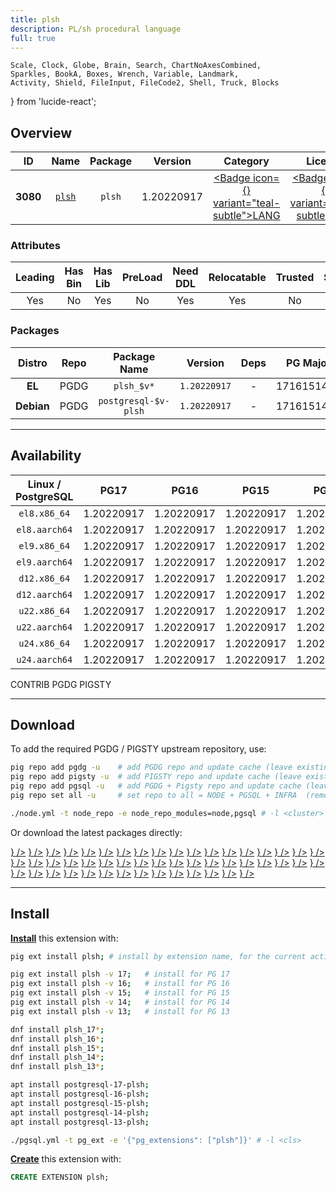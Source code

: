 ```yaml
---
title: plsh
description: PL/sh procedural language
full: true
---
```


    Scale, Clock, Globe, Brain, Search, ChartNoAxesCombined,
    Sparkles, BookA, Boxes, Wrench, Variable, Landmark,
    Activity, Shield, FileInput, FileCode2, Shell, Truck, Blocks
} from 'lucide-react';

## Overview

| <TooltipIconButton tooltip="Extension unique identifier" side="top">ID</TooltipIconButton> | <TooltipIconButton tooltip="Extension name" side="top">Name</TooltipIconButton> | <TooltipIconButton tooltip="Package name for installation" side="top">Package</TooltipIconButton> | <TooltipIconButton tooltip="Latest available extension version" side="top">Version</TooltipIconButton> | <TooltipIconButton tooltip="Extension category" side="top">Category</TooltipIconButton> | <TooltipIconButton tooltip="Open source license" side="top">License</TooltipIconButton> | <TooltipIconButton tooltip="Programming language" side="top">Lang</TooltipIconButton> |
|:--------:|:--------:|:----------:|:--------------:|:---------------------------------------:|:------------------------------------------------------:|:----:|
| **3080** | [`plsh`](https://github.com/petere/plsh) | `plsh` | 1.20220917 | <a href="/ext/lang" className="no-underline"><Badge icon={<BookA />} variant="teal-subtle">LANG</Badge></a> | <a href="/ext/list/license#mit" className="no-underline"><Badge icon={<Scale />} variant="blue-subtle">MIT</Badge></a> | <a href="/ext/list/lang#c"><Badge icon={<FileCode2 />} variant="blue-subtle">C</Badge></a> |

### Attributes

| <TooltipIconButton tooltip="The Primary Leading extension in the Package" side="top">Leading</TooltipIconButton> | <TooltipIconButton tooltip="Contains binary utils" side="top">Has Bin</TooltipIconButton> | <TooltipIconButton tooltip="Contains .so shared library files" side="top">Has Lib</TooltipIconButton> | <TooltipIconButton tooltip="Requires preloading via shared_preload_libraries" side="top">PreLoad</TooltipIconButton> | <TooltipIconButton tooltip="Requires CREATE EXTENSION DDL command" side="top">Need DDL</TooltipIconButton> | <TooltipIconButton tooltip="Can be installed in any schema" side="top">Relocatable</TooltipIconButton> | <TooltipIconButton tooltip="Can be created by non-superuser" side="top">Trusted</TooltipIconButton> | <TooltipIconButton tooltip="Schemas used by this extension" side="top">Schemas</TooltipIconButton> |
|:-------:|:-------:|:-------:|:-------:|:--------:|:-----------:|:-------:|:-------:|
| Yes | No | Yes | No | Yes | Yes | No | - |

### Packages

| <TooltipIconButton tooltip="Linux distribution family, EL or Debian" side="top">Distro</TooltipIconButton> | <TooltipIconButton tooltip="Package repository" side="top">Repo</TooltipIconButton> | <TooltipIconButton tooltip="The RPM/DEB Package Name Pattern (replace $v with real pg major)" side="top">Package Name</TooltipIconButton> | <TooltipIconButton tooltip="Latest package version" side="top">Version</TooltipIconButton> | <TooltipIconButton tooltip="RPM/DEB Package dependencies" side="top">Deps</TooltipIconButton> | <TooltipIconButton tooltip="Available in these PostgreSQL Major Versions" side="top">PG Major</TooltipIconButton> |
|:----------:|:--------:|:------------------------:|:-----------:|:------------:|:------------------:|
|   **EL**   | <Badge variant="blue-subtle"><span className="font-bold">PGDG</span></Badge> | `plsh_$v*` | `1.20220917` | - | <Badge variant="green-subtle">17</Badge><Badge variant="green-subtle">16</Badge><Badge variant="green-subtle">15</Badge><Badge variant="green-subtle">14</Badge><Badge variant="green-subtle">13</Badge> |
| **Debian** | <Badge variant="blue-subtle"><span className="font-bold">PGDG</span></Badge> | `postgresql-$v-plsh` | `1.20220917` | - | <Badge variant="green-subtle">17</Badge><Badge variant="green-subtle">16</Badge><Badge variant="green-subtle">15</Badge><Badge variant="green-subtle">14</Badge><Badge variant="green-subtle">13</Badge> |



------

## Availability

| <TooltipIconButton tooltip="Linux Distro Arch / PostgreSQL Major Version" side="top">Linux / PostgreSQL </TooltipIconButton> | **PG17** | **PG16** | **PG15** | **PG14** | **PG13** |
|:-----:|:-----:|:-----:|:-----:|:-----:|:-----:|
| `el8.x86_64` | <Badge variant="blue-subtle">1.20220917</Badge> | <Badge variant="blue-subtle">1.20220917</Badge> | <Badge variant="blue-subtle">1.20220917</Badge> | <Badge variant="blue-subtle">1.20220917</Badge> | <Badge variant="blue-subtle">1.20220917</Badge> |
| `el8.aarch64` | <Badge variant="blue-subtle">1.20220917</Badge> | <Badge variant="blue-subtle">1.20220917</Badge> | <Badge variant="blue-subtle">1.20220917</Badge> | <Badge variant="blue-subtle">1.20220917</Badge> | <Badge variant="blue-subtle">1.20220917</Badge> |
| `el9.x86_64` | <Badge variant="blue-subtle">1.20220917</Badge> | <Badge variant="blue-subtle">1.20220917</Badge> | <Badge variant="blue-subtle">1.20220917</Badge> | <Badge variant="blue-subtle">1.20220917</Badge> | <Badge variant="blue-subtle">1.20220917</Badge> |
| `el9.aarch64` | <Badge variant="blue-subtle">1.20220917</Badge> | <Badge variant="blue-subtle">1.20220917</Badge> | <Badge variant="blue-subtle">1.20220917</Badge> | <Badge variant="blue-subtle">1.20220917</Badge> | <Badge variant="blue-subtle">1.20220917</Badge> |
| `d12.x86_64` | <Badge variant="blue-subtle">1.20220917</Badge> | <Badge variant="blue-subtle">1.20220917</Badge> | <Badge variant="blue-subtle">1.20220917</Badge> | <Badge variant="blue-subtle">1.20220917</Badge> | <Badge variant="blue-subtle">1.20220917</Badge> |
| `d12.aarch64` | <Badge variant="blue-subtle">1.20220917</Badge> | <Badge variant="blue-subtle">1.20220917</Badge> | <Badge variant="blue-subtle">1.20220917</Badge> | <Badge variant="blue-subtle">1.20220917</Badge> | <Badge variant="blue-subtle">1.20220917</Badge> |
| `u22.x86_64` | <Badge variant="blue-subtle">1.20220917</Badge> | <Badge variant="blue-subtle">1.20220917</Badge> | <Badge variant="blue-subtle">1.20220917</Badge> | <Badge variant="blue-subtle">1.20220917</Badge> | <Badge variant="blue-subtle">1.20220917</Badge> |
| `u22.aarch64` | <Badge variant="blue-subtle">1.20220917</Badge> | <Badge variant="blue-subtle">1.20220917</Badge> | <Badge variant="blue-subtle">1.20220917</Badge> | <Badge variant="blue-subtle">1.20220917</Badge> | <Badge variant="blue-subtle">1.20220917</Badge> |
| `u24.x86_64` | <Badge variant="blue-subtle">1.20220917</Badge> | <Badge variant="blue-subtle">1.20220917</Badge> | <Badge variant="blue-subtle">1.20220917</Badge> | <Badge variant="blue-subtle">1.20220917</Badge> | <Badge variant="blue-subtle">1.20220917</Badge> |
| `u24.aarch64` | <Badge variant="blue-subtle">1.20220917</Badge> | <Badge variant="blue-subtle">1.20220917</Badge> | <Badge variant="blue-subtle">1.20220917</Badge> | <Badge variant="blue-subtle">1.20220917</Badge> | <Badge variant="blue-subtle">1.20220917</Badge> |

<Badge variant="green-subtle"><span className="font-black">CONTRIB</span></Badge> <Badge variant="blue-subtle"><span className="font-black">PGDG</span></Badge> <Badge variant="amber-subtle"><span className="font-black">PIGSTY</span></Badge>

------

## Download

To add the required PGDG / PIGSTY upstream repository, use:

```bash tab="pig"
pig repo add pgdg -u    # add PGDG repo and update cache (leave existing repos)
pig repo add pigsty -u  # add PIGSTY repo and update cache (leave existing repos)
pig repo add pgsql -u   # add PGDG + Pigsty repo and update cache (leave existing repos)
pig repo set all -u     # set repo to all = NODE + PGSQL + INFRA  (remove existing repos)
```
```bash tab="pigsty"
./node.yml -t node_repo -e node_repo_modules=node,pgsql # -l <cluster>
```

Or download the latest packages directly:

<Files>
    <Folder name="el8.x86_64">
        <a href="https://download.postgresql.org/pub/repos/yum/17/redhat/rhel-8-x86_64/plsh_17-1.20220917-6PGDG.rhel8.x86_64.rpm"><File name="plsh_17-1.20220917-6PGDG.rhel8.x86_64.rpm" icon={<Package className="text-emerald-500" />} /></a>
        <a href="https://download.postgresql.org/pub/repos/yum/16/redhat/rhel-8-x86_64/plsh_16-1.20220917-4PGDG.rhel8.x86_64.rpm"><File name="plsh_16-1.20220917-4PGDG.rhel8.x86_64.rpm" icon={<Package className="text-emerald-500" />} /></a>
        <a href="https://download.postgresql.org/pub/repos/yum/15/redhat/rhel-8-x86_64/plsh_15-1.20220917-1.rhel8.x86_64.rpm"><File name="plsh_15-1.20220917-1.rhel8.x86_64.rpm" icon={<Package className="text-emerald-500" />} /></a>
        <a href="https://download.postgresql.org/pub/repos/yum/14/redhat/rhel-8-x86_64/plsh_14-1.20220917-1.rhel8.x86_64.rpm"><File name="plsh_14-1.20220917-1.rhel8.x86_64.rpm" icon={<Package className="text-emerald-500" />} /></a>
        <a href="https://download.postgresql.org/pub/repos/yum/13/redhat/rhel-8-x86_64/plsh_13-1.20220917-1.rhel8.x86_64.rpm"><File name="plsh_13-1.20220917-1.rhel8.x86_64.rpm" icon={<Package className="text-emerald-500" />} /></a>
    </Folder>
    <Folder name="el8.aarch64">
        <a href="https://download.postgresql.org/pub/repos/yum/17/redhat/rhel-8-aarch64/plsh_17-1.20220917-6PGDG.rhel8.aarch64.rpm"><File name="plsh_17-1.20220917-6PGDG.rhel8.aarch64.rpm" icon={<Package className="text-orange-500" />} /></a>
        <a href="https://download.postgresql.org/pub/repos/yum/16/redhat/rhel-8-aarch64/plsh_16-1.20220917-4PGDG.rhel8.aarch64.rpm"><File name="plsh_16-1.20220917-4PGDG.rhel8.aarch64.rpm" icon={<Package className="text-orange-500" />} /></a>
        <a href="https://download.postgresql.org/pub/repos/yum/15/redhat/rhel-8-aarch64/plsh_15-1.20220917-1.rhel8.aarch64.rpm"><File name="plsh_15-1.20220917-1.rhel8.aarch64.rpm" icon={<Package className="text-orange-500" />} /></a>
        <a href="https://download.postgresql.org/pub/repos/yum/14/redhat/rhel-8-aarch64/plsh_14-1.20220917-1.rhel8.aarch64.rpm"><File name="plsh_14-1.20220917-1.rhel8.aarch64.rpm" icon={<Package className="text-orange-500" />} /></a>
        <a href="https://download.postgresql.org/pub/repos/yum/13/redhat/rhel-8-aarch64/plsh_13-1.20220917-1.rhel8.aarch64.rpm"><File name="plsh_13-1.20220917-1.rhel8.aarch64.rpm" icon={<Package className="text-orange-500" />} /></a>
    </Folder>
    <Folder name="el9.x86_64">
        <a href="https://download.postgresql.org/pub/repos/yum/17/redhat/rhel-9-x86_64/plsh_17-1.20220917-6PGDG.rhel9.x86_64.rpm"><File name="plsh_17-1.20220917-6PGDG.rhel9.x86_64.rpm" icon={<Package className="text-emerald-500" />} /></a>
        <a href="https://download.postgresql.org/pub/repos/yum/16/redhat/rhel-9-x86_64/plsh_16-1.20220917-4PGDG.rhel9.x86_64.rpm"><File name="plsh_16-1.20220917-4PGDG.rhel9.x86_64.rpm" icon={<Package className="text-emerald-500" />} /></a>
        <a href="https://download.postgresql.org/pub/repos/yum/15/redhat/rhel-9-x86_64/plsh_15-1.20220917-1.rhel9.x86_64.rpm"><File name="plsh_15-1.20220917-1.rhel9.x86_64.rpm" icon={<Package className="text-emerald-500" />} /></a>
        <a href="https://download.postgresql.org/pub/repos/yum/14/redhat/rhel-9-x86_64/plsh_14-1.20220917-1.rhel9.x86_64.rpm"><File name="plsh_14-1.20220917-1.rhel9.x86_64.rpm" icon={<Package className="text-emerald-500" />} /></a>
        <a href="https://download.postgresql.org/pub/repos/yum/13/redhat/rhel-9-x86_64/plsh_13-1.20220917-1.rhel9.x86_64.rpm"><File name="plsh_13-1.20220917-1.rhel9.x86_64.rpm" icon={<Package className="text-emerald-500" />} /></a>
    </Folder>
    <Folder name="el9.aarch64">
        <a href="https://download.postgresql.org/pub/repos/yum/17/redhat/rhel-9-aarch64/plsh_17-1.20220917-6PGDG.rhel9.aarch64.rpm"><File name="plsh_17-1.20220917-6PGDG.rhel9.aarch64.rpm" icon={<Package className="text-orange-500" />} /></a>
        <a href="https://download.postgresql.org/pub/repos/yum/16/redhat/rhel-9-aarch64/plsh_16-1.20220917-4PGDG.rhel9.aarch64.rpm"><File name="plsh_16-1.20220917-4PGDG.rhel9.aarch64.rpm" icon={<Package className="text-orange-500" />} /></a>
        <a href="https://download.postgresql.org/pub/repos/yum/15/redhat/rhel-9-aarch64/plsh_15-1.20220917-1.rhel9.aarch64.rpm"><File name="plsh_15-1.20220917-1.rhel9.aarch64.rpm" icon={<Package className="text-orange-500" />} /></a>
        <a href="https://download.postgresql.org/pub/repos/yum/14/redhat/rhel-9-aarch64/plsh_14-1.20220917-1.rhel9.aarch64.rpm"><File name="plsh_14-1.20220917-1.rhel9.aarch64.rpm" icon={<Package className="text-orange-500" />} /></a>
        <a href="https://download.postgresql.org/pub/repos/yum/13/redhat/rhel-9-aarch64/plsh_13-1.20220917-1.rhel9.aarch64.rpm"><File name="plsh_13-1.20220917-1.rhel9.aarch64.rpm" icon={<Package className="text-orange-500" />} /></a>
    </Folder>
    <Folder name="d12.x86_64">
        <a href="https://apt.postgresql.org/pub/repos/apt/pool/main/p/postgresql-plsh/postgresql-17-plsh_1.20220917-3.pgdg120+1_arm64.deb"><File name="postgresql-17-plsh_1.20220917-3.pgdg120+1_arm64.deb" icon={<Box className="text-emerald-500" />} /></a>
        <a href="https://apt.postgresql.org/pub/repos/apt/pool/main/p/postgresql-plsh/postgresql-16-plsh_1.20220917-3.pgdg120+1_arm64.deb"><File name="postgresql-16-plsh_1.20220917-3.pgdg120+1_arm64.deb" icon={<Box className="text-emerald-500" />} /></a>
        <a href="https://apt.postgresql.org/pub/repos/apt/pool/main/p/postgresql-plsh/postgresql-15-plsh_1.20220917-3.pgdg120+1_arm64.deb"><File name="postgresql-15-plsh_1.20220917-3.pgdg120+1_arm64.deb" icon={<Box className="text-emerald-500" />} /></a>
        <a href="https://apt.postgresql.org/pub/repos/apt/pool/main/p/postgresql-plsh/postgresql-14-plsh_1.20220917-3.pgdg120+1_arm64.deb"><File name="postgresql-14-plsh_1.20220917-3.pgdg120+1_arm64.deb" icon={<Box className="text-emerald-500" />} /></a>
        <a href="https://apt.postgresql.org/pub/repos/apt/pool/main/p/postgresql-plsh/postgresql-13-plsh_1.20220917-3.pgdg120+1_arm64.deb"><File name="postgresql-13-plsh_1.20220917-3.pgdg120+1_arm64.deb" icon={<Box className="text-emerald-500" />} /></a>
    </Folder>
    <Folder name="d12.aarch64">
        <a href="https://apt.postgresql.org/pub/repos/apt/pool/main/p/postgresql-plsh/postgresql-17-plsh_1.20220917-3.pgdg120+1_amd64.deb"><File name="postgresql-17-plsh_1.20220917-3.pgdg120+1_amd64.deb" icon={<Box className="text-orange-500" />} /></a>
        <a href="https://apt.postgresql.org/pub/repos/apt/pool/main/p/postgresql-plsh/postgresql-16-plsh_1.20220917-3.pgdg120+1_amd64.deb"><File name="postgresql-16-plsh_1.20220917-3.pgdg120+1_amd64.deb" icon={<Box className="text-orange-500" />} /></a>
        <a href="https://apt.postgresql.org/pub/repos/apt/pool/main/p/postgresql-plsh/postgresql-15-plsh_1.20220917-3.pgdg120+1_amd64.deb"><File name="postgresql-15-plsh_1.20220917-3.pgdg120+1_amd64.deb" icon={<Box className="text-orange-500" />} /></a>
        <a href="https://apt.postgresql.org/pub/repos/apt/pool/main/p/postgresql-plsh/postgresql-14-plsh_1.20220917-3.pgdg120+1_amd64.deb"><File name="postgresql-14-plsh_1.20220917-3.pgdg120+1_amd64.deb" icon={<Box className="text-orange-500" />} /></a>
        <a href="https://apt.postgresql.org/pub/repos/apt/pool/main/p/postgresql-plsh/postgresql-13-plsh_1.20220917-3.pgdg120+1_amd64.deb"><File name="postgresql-13-plsh_1.20220917-3.pgdg120+1_amd64.deb" icon={<Box className="text-orange-500" />} /></a>
    </Folder>
    <Folder name="u22.x86_64">
        <a href="https://apt.postgresql.org/pub/repos/apt/pool/main/p/postgresql-plsh/postgresql-17-plsh_1.20220917-3.pgdg22.04+1_amd64.deb"><File name="postgresql-17-plsh_1.20220917-3.pgdg22.04+1_amd64.deb" icon={<Box className="text-emerald-500" />} /></a>
        <a href="https://apt.postgresql.org/pub/repos/apt/pool/main/p/postgresql-plsh/postgresql-16-plsh_1.20220917-3.pgdg22.04+1_amd64.deb"><File name="postgresql-16-plsh_1.20220917-3.pgdg22.04+1_amd64.deb" icon={<Box className="text-emerald-500" />} /></a>
        <a href="https://apt.postgresql.org/pub/repos/apt/pool/main/p/postgresql-plsh/postgresql-15-plsh_1.20220917-3.pgdg22.04+1_amd64.deb"><File name="postgresql-15-plsh_1.20220917-3.pgdg22.04+1_amd64.deb" icon={<Box className="text-emerald-500" />} /></a>
        <a href="https://apt.postgresql.org/pub/repos/apt/pool/main/p/postgresql-plsh/postgresql-14-plsh_1.20220917-3.pgdg22.04+1_amd64.deb"><File name="postgresql-14-plsh_1.20220917-3.pgdg22.04+1_amd64.deb" icon={<Box className="text-emerald-500" />} /></a>
        <a href="https://apt.postgresql.org/pub/repos/apt/pool/main/p/postgresql-plsh/postgresql-13-plsh_1.20220917-3.pgdg22.04+1_amd64.deb"><File name="postgresql-13-plsh_1.20220917-3.pgdg22.04+1_amd64.deb" icon={<Box className="text-emerald-500" />} /></a>
    </Folder>
    <Folder name="u22.aarch64">
        <a href="https://apt.postgresql.org/pub/repos/apt/pool/main/p/postgresql-plsh/postgresql-17-plsh_1.20220917-3.pgdg22.04+1_arm64.deb"><File name="postgresql-17-plsh_1.20220917-3.pgdg22.04+1_arm64.deb" icon={<Box className="text-orange-500" />} /></a>
        <a href="https://apt.postgresql.org/pub/repos/apt/pool/main/p/postgresql-plsh/postgresql-16-plsh_1.20220917-3.pgdg22.04+1_arm64.deb"><File name="postgresql-16-plsh_1.20220917-3.pgdg22.04+1_arm64.deb" icon={<Box className="text-orange-500" />} /></a>
        <a href="https://apt.postgresql.org/pub/repos/apt/pool/main/p/postgresql-plsh/postgresql-15-plsh_1.20220917-3.pgdg22.04+1_arm64.deb"><File name="postgresql-15-plsh_1.20220917-3.pgdg22.04+1_arm64.deb" icon={<Box className="text-orange-500" />} /></a>
        <a href="https://apt.postgresql.org/pub/repos/apt/pool/main/p/postgresql-plsh/postgresql-14-plsh_1.20220917-3.pgdg22.04+1_arm64.deb"><File name="postgresql-14-plsh_1.20220917-3.pgdg22.04+1_arm64.deb" icon={<Box className="text-orange-500" />} /></a>
        <a href="https://apt.postgresql.org/pub/repos/apt/pool/main/p/postgresql-plsh/postgresql-13-plsh_1.20220917-3.pgdg22.04+1_arm64.deb"><File name="postgresql-13-plsh_1.20220917-3.pgdg22.04+1_arm64.deb" icon={<Box className="text-orange-500" />} /></a>
    </Folder>
    <Folder name="u24.x86_64">
        <a href="https://apt.postgresql.org/pub/repos/apt/pool/main/p/postgresql-plsh/postgresql-17-plsh_1.20220917-3.pgdg24.04+1_amd64.deb"><File name="postgresql-17-plsh_1.20220917-3.pgdg24.04+1_amd64.deb" icon={<Box className="text-emerald-500" />} /></a>
        <a href="https://apt.postgresql.org/pub/repos/apt/pool/main/p/postgresql-plsh/postgresql-16-plsh_1.20220917-3.pgdg24.04+1_amd64.deb"><File name="postgresql-16-plsh_1.20220917-3.pgdg24.04+1_amd64.deb" icon={<Box className="text-emerald-500" />} /></a>
        <a href="https://apt.postgresql.org/pub/repos/apt/pool/main/p/postgresql-plsh/postgresql-15-plsh_1.20220917-3.pgdg24.04+1_amd64.deb"><File name="postgresql-15-plsh_1.20220917-3.pgdg24.04+1_amd64.deb" icon={<Box className="text-emerald-500" />} /></a>
        <a href="https://apt.postgresql.org/pub/repos/apt/pool/main/p/postgresql-plsh/postgresql-14-plsh_1.20220917-3.pgdg24.04+1_amd64.deb"><File name="postgresql-14-plsh_1.20220917-3.pgdg24.04+1_amd64.deb" icon={<Box className="text-emerald-500" />} /></a>
        <a href="https://apt.postgresql.org/pub/repos/apt/pool/main/p/postgresql-plsh/postgresql-13-plsh_1.20220917-3.pgdg24.04+1_amd64.deb"><File name="postgresql-13-plsh_1.20220917-3.pgdg24.04+1_amd64.deb" icon={<Box className="text-emerald-500" />} /></a>
    </Folder>
    <Folder name="u24.aarch64">
        <a href="https://apt.postgresql.org/pub/repos/apt/pool/main/p/postgresql-plsh/postgresql-17-plsh_1.20220917-3.pgdg24.04+1_arm64.deb"><File name="postgresql-17-plsh_1.20220917-3.pgdg24.04+1_arm64.deb" icon={<Box className="text-orange-500" />} /></a>
        <a href="https://apt.postgresql.org/pub/repos/apt/pool/main/p/postgresql-plsh/postgresql-16-plsh_1.20220917-3.pgdg24.04+1_arm64.deb"><File name="postgresql-16-plsh_1.20220917-3.pgdg24.04+1_arm64.deb" icon={<Box className="text-orange-500" />} /></a>
        <a href="https://apt.postgresql.org/pub/repos/apt/pool/main/p/postgresql-plsh/postgresql-15-plsh_1.20220917-3.pgdg24.04+1_arm64.deb"><File name="postgresql-15-plsh_1.20220917-3.pgdg24.04+1_arm64.deb" icon={<Box className="text-orange-500" />} /></a>
        <a href="https://apt.postgresql.org/pub/repos/apt/pool/main/p/postgresql-plsh/postgresql-14-plsh_1.20220917-3.pgdg24.04+1_arm64.deb"><File name="postgresql-14-plsh_1.20220917-3.pgdg24.04+1_arm64.deb" icon={<Box className="text-orange-500" />} /></a>
        <a href="https://apt.postgresql.org/pub/repos/apt/pool/main/p/postgresql-plsh/postgresql-13-plsh_1.20220917-3.pgdg24.04+1_arm64.deb"><File name="postgresql-13-plsh_1.20220917-3.pgdg24.04+1_arm64.deb" icon={<Box className="text-orange-500" />} /></a>
    </Folder>
</Files>

------

## Install

[**Install**](/docs/pgsql/extension/install) this extension with:

```bash tab="pig"
pig ext install plsh; # install by extension name, for the current active PG version

pig ext install plsh -v 17;   # install for PG 17
pig ext install plsh -v 16;   # install for PG 16
pig ext install plsh -v 15;   # install for PG 15
pig ext install plsh -v 14;   # install for PG 14
pig ext install plsh -v 13;   # install for PG 13
```
```bash tab="yum" 
dnf install plsh_17*;
dnf install plsh_16*;
dnf install plsh_15*;
dnf install plsh_14*;
dnf install plsh_13*;
```
```bash tab="apt" 
apt install postgresql-17-plsh;
apt install postgresql-16-plsh;
apt install postgresql-15-plsh;
apt install postgresql-14-plsh;
apt install postgresql-13-plsh;
```
```bash tab="ansible"
./pgsql.yml -t pg_ext -e '{"pg_extensions": ["plsh"]}' # -l <cls>
```

[**Create**](/docs/pgsql/extension/create) this extension with:

```sql
CREATE EXTENSION plsh;
```


